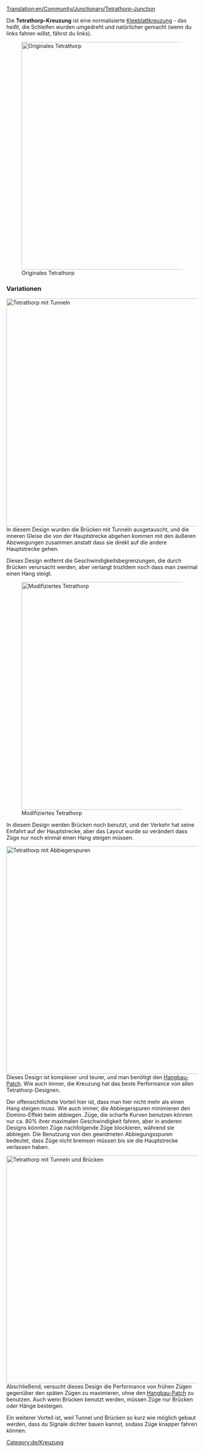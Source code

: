 [[Translation:en/Community/Junctionary/Tetrathorp-Junction]]

{{de/Kreuzungsmenü}}
Die '''Tetrathorp-Kreuzung''' ist eine normalisierte [[de/Community/Junctionary/Kleeblatt|Kleeblattkreuzung]] - das heißt, die Schleifen wurden umgedreht und natürlicher gemacht (wenn du links fahren willst, fährst du links).

[[File:en/Ttj-orig.png|none|thumb|600px|Originales Tetrathorp]]

{{de/Kreuzungskriterien|Mittel|3|1|2|2|1|1|1|1|0|0|0||Ausgefallene Züge blockieren nur die eine Strecke.|
*Am Anfang des Spiels müssen Züge bremsen, um die Hänge zu steigen, wegen Mangel an PS.
*Später im Spiel müssen Züge bremsen, wegen den Geschwindigkeitsbegrenzungen auf den Brücken.
*Fläche: 18 x 18
}}

===Variationen===
[[File:en/Ttj-tun.png|none|thumb|600px|Tetrathorp mit Tunneln]]
In diesem Design wurden die Brücken mit Tunneln ausgetauscht, und die inneren Gleise die von der Hauptstrecke abgehen kommen mit den äußeren Abzweigungen zusammen anstatt dass sie direkt auf die andere Hauptstrecke gehen.

Dieses Design entfernt die Geschwindigkeitsbegrenzungen, die durch Brücken verursacht werden, aber verlangt troztdem noch dass man zweimal einen Hang steigt.

[[File:en/Tfj-mod.png|none|thumb|600px|Modifiziertes Tetrathorp]]

In diesem Design werden Brücken noch benutzt, und der Verkehr hat seine Einfahrt auf der Hauptstrecke, aber das Layout wurde so verändert dass Züge nur noch einmal einen Hang steigen müssen.

[[File:en/Ttj-3rd.png|none|thumb|600px|Tetrathorp mit Abbiegerspuren]]
Dieses Design ist komplexer und teurer, und man benötigt den [[de/Hangbau|Hangbau-Patch]]. Wie auch immer, die Kreuzung hat das beste Performance von allen Tetrathorp-Designen.

Der offensichtlichste Vorteil hier ist, dass man hier nicht mehr als einen Hang steigen muss. Wie auch immer, die Abbiegerspuren minimieren den Domino-Effekt beim abbiegen. Züge, die scharfe Kurven benutzen können nur ca. 80% ihrer maximalen Geschwindigkeit fahren, aber in anderen Designs könnten Züge nachfolgende Züge blockieren, während sie abbiegen. Die Benutzung von den gewidmeten Abbiegungsspuren bedeutet, dass Züge nicht bremsen müssen bis sie die Hauptstrecke verlassen haben.


[[File:en/ttj-cire1285.png|none|thumb|600px|Tetrathorp mit Tunneln und Brücken]]
Abschließend, versucht dieses Design die Performance von frühen Zügen gegenüber den späten Zügen zu maximieren, ohne den [[de/Hangbau|Hangbau-Patch]] zu benutzen. Auch wenn Brücken benutzt werden, müssen Züge nur Brücken oder Hänge besteigen.

Ein weiterer Vorteil ist, weil Tunnel und Brücken so kurz wie möglich gebaut werden, dass du Signale dichter bauen kannst, sodass Züge knapper fahren können.

[[Category:de/Kreuzung]]